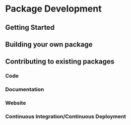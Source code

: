 # Package Development

## Getting Started

## Building your own package

## Contributing to existing packages

### Code

### Documentation

### Website

### Continuous Integration/Continuous Deployment
